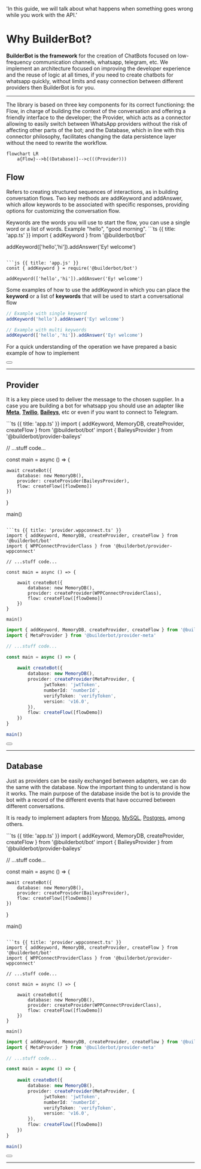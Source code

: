 
  'In this guide, we will talk about what happens when something goes wrong while you work with the API.'


# Why BuilderBot?

__BuilderBot is the framework__ for the creation of ChatBots focused on low-frequency communication channels, whatsapp, telegram, etc.
We implement an architecture focused on improving the developer experience and the reuse of logic at all times, 
if you need to create chatbots for whatsapp quickly, without limits and easy connection between different providers then BuilderBot is for you.



---

The library is based on three key components for its correct functioning: the Flow, in charge of building the context of the conversation and offering a friendly interface to the developer; the Provider, which acts as a connector allowing to easily switch between WhatsApp providers without the risk of affecting other parts of the bot; and the Database, which in line with this connector philosophy, facilitates changing the data persistence layer without the need to rewrite the workflow.

```mermaid
flowchart LR
    a{Flow}-->b[(Database)]-->c(((Provider)))
```



## Flow

Refers to creating structured sequences of interactions, as in building conversation flows. Two key methods are addKeyword and addAnswer, which allow keywords to be associated with specific responses, providing options for customizing the conversation flow.

<Note>
Keywords are the words you will use to start the flow, you can use a single word or a list of words. Example "hello", "good morning".
</Note>


<CodeGroup>
```ts {{ title: 'app.ts' }}
import { addKeyword } from '@builderbot/bot'

addKeyword(['hello','hi']).addAnswer('Ey! welcome')
```

```js {{ title: 'app.js' }}
const { addKeyword } = require('@builderbot/bot') 

addKeyword(['hello','hi']).addAnswer('Ey! welcome')
```
</CodeGroup>



Some examples of how to use the addKeyword in which you can place the __keyword__ or a list of __keywords__ that will be used to start a conversational flow


```ts
// Example with single keyword
addKeyword('hello').addAnswer('Ey! welcome')

// Example with multi keywords
addKeyword(['hello','hi']).addAnswer('Ey! welcome')
```

For a quick understanding of the operation we have prepared a basic example of how to implement

<div className="not-prose aling-block">
  <Button
    href="/uses-cases"
    variant="text"
    arrow="right"
    children="View more examples"
  />
</div>

---

## Provider

It is a key piece used to deliver the message to the chosen supplier. In a case you are building a bot for whatsapp you should use an adapter like __[Meta](/providers#meta)__, __[Twilio](/providers#twilio)__, __[Baileys](/providers#baileys)__, etc or even if you want to connect to Telegram.


<CodeGroup>
```ts {{ title: 'app.ts' }}
import { addKeyword, MemoryDB, createProvider, createFlow } from '@builderbot/bot'
import { BaileysProvider } from '@builderbot/provider-baileys'

// ...stuff code...

const main = async () => {
    
    await createBot({
        database: new MemoryDB(),
        provider: createProvider(BaileysProvider),
        flow: createFlow([flowDemo])
    })
}

main()
```

```ts {{ title: 'provider.wppconnect.ts' }}
import { addKeyword, MemoryDB, createProvider, createFlow } from '@builderbot/bot'
import { WPPConnectProviderClass } from '@builderbot/provider-wppconnect'

// ...stuff code...

const main = async () => {
    
    await createBot({
        database: new MemoryDB(),
        provider: createProvider(WPPConnectProviderClass),
        flow: createFlow([flowDemo])
    })
}

main()
```

```ts {{ title: 'provider.meta.ts' }}
import { addKeyword, MemoryDB, createProvider, createFlow } from '@builderbot/bot'
import { MetaProvider } from '@builderbot/provider-meta'

// ...stuff code...

const main = async () => {
    
    await createBot({
        database: new MemoryDB(),
        provider: createProvider(MetaProvider, {
              jwtToken: 'jwtToken',
              numberId: 'numberId',
              verifyToken: 'verifyToken',
              version: 'v16.0',
        }),
        flow: createFlow([flowDemo])
    })
}

main()
```
</CodeGroup>

<div className="not-prose aling-block">
  <Button
    href="/providers"
    variant="text"
    arrow="right"
    children="More information about the providers "
  />
</div>

---

## Database

Just as providers can be easily exchanged between adapters, we can do the same with the database. Now the important thing to understand is how it works. The main purpose of the database inside the bot is to provide the bot with a record of the different events that have occurred between different conversations.

It is ready to implement adapters from [Mongo](/databases#mongo), [MySQL](/databases#my-sql), [Postgres](/databases#postgres), among others.

<CodeGroup>
```ts {{ title: 'app.ts' }}
import { addKeyword, MemoryDB, createProvider, createFlow } from '@builderbot/bot'
import { BaileysProvider } from '@builderbot/provider-baileys'

// ...stuff code...

const main = async () => {
    
    await createBot({
        database: new MemoryDB(),
        provider: createProvider(BaileysProvider),
        flow: createFlow([flowDemo])
    })
}

main()
```

```ts {{ title: 'provider.wppconnect.ts' }}
import { addKeyword, MemoryDB, createProvider, createFlow } from '@builderbot/bot'
import { WPPConnectProviderClass } from '@builderbot/provider-wppconnect'

// ...stuff code...

const main = async () => {
    
    await createBot({
        database: new MemoryDB(),
        provider: createProvider(WPPConnectProviderClass),
        flow: createFlow([flowDemo])
    })
}

main()
```

```ts {{ title: 'provider.meta.ts' }}
import { addKeyword, MemoryDB, createProvider, createFlow } from '@builderbot/bot'
import { MetaProvider } from '@builderbot/provider-meta'

// ...stuff code...

const main = async () => {
    
    await createBot({
        database: new MemoryDB(),
        provider: createProvider(MetaProvider, {
              jwtToken: 'jwtToken',
              numberId: 'numberId',
              verifyToken: 'verifyToken',
              version: 'v16.0',
        }),
        flow: createFlow([flowDemo])
    })
}

main()
```
</CodeGroup>

<div className="not-prose aling-block">
  <Button
    href="/databases"
    variant="text"
    arrow="right"
    children="More information about the databases "
  />
</div>

----

<Guides />

<Resources />

